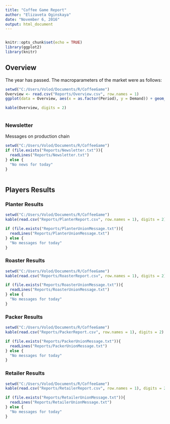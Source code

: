 ---
title: "Coffee Game Report"
author: "Elizaveta Oginskaya"
date: "November 6, 2016"
output: html_document
---
```{r}

```

```{r setup, include=FALSE}
knitr::opts_chunk$set(echo = TRUE)
library(ggplot2)
library(knitr)
```

## Overview

The year has passed. The macroparameters of the market were as follows:

```{r overview, echo=FALSE}
setwd("C:/Users/Volod/Documents/R/CoffeeGame")
Overview <- read.csv("Reports/Overview.csv", row.names = 1)
ggplot(data = Overview, aes(x = as.factor(Period), y = Demand)) + geom_bar(aes(x = as.factor(Period), y = Demand), stat = 'identity') + geom_bar(aes(x = as.factor(Period), y = Sales), stat = 'identity', fill = "red") + xlab("Period") + ylab("Quantity") + ggtitle("Demand and Sales")

kable(Overview, digits = 2)



```

### Newsletter
Messages on production chain
```{r newsletter, echo=FALSE}
setwd("C:/Users/Volod/Documents/R/CoffeeGame")
if (file.exists("Reports/Newsletter.txt")){
  readLines("Reports/Newsletter.txt")
} else {
  "No news for today"
}
    

```

## Players Results
### Planter Results
```{r planter, echo=FALSE}
setwd("C:/Users/Volod/Documents/R/CoffeeGame")
kable(read.csv("Reports/PlanterReport.csv", row.names = 1), digits = 2)

if (file.exists("Reports/PlanterUnionMessage.txt")){
  readLines("Reports/PlanterUnionMessage.txt")
} else {
  "No messages for today"
}
```

### Roaster Results
```{r roaster, echo=FALSE}
setwd("C:/Users/Volod/Documents/R/CoffeeGame")
kable(read.csv("Reports/RoasterReport.csv", row.names = 1), digits = 2)

if (file.exists("Reports/RoasterUnionMessage.txt")){
  readLines("Reports/RoasterUnionMessage.txt")
} else {
  "No messages for today"
}
```

### Packer Results
```{r packer, echo=FALSE}
setwd("C:/Users/Volod/Documents/R/CoffeeGame")
kable(read.csv("Reports/PackerReport.csv", row.names = 1), digits = 2)

if (file.exists("Reports/PackerUnionMessage.txt")){
  readLines("Reports/PackerUnionMessage.txt")
} else {
  "No messages for today"
}
```

### Retailer Results
```{r retailer, echo=FALSE}
setwd("C:/Users/Volod/Documents/R/CoffeeGame")
kable(read.csv("Reports/RetailerReport.csv", row.names = 1), digits = 2)

if (file.exists("Reports/RetailerUnionMessage.txt")){
  readLines("Reports/RetailerUnionMessage.txt")
} else {
  "No messages for today"
}
```

